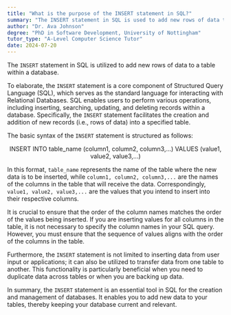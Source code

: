 ```yaml
---
title: "What is the purpose of the INSERT statement in SQL?"
summary: "The INSERT statement in SQL is used to add new rows of data to a table in a database."
author: "Dr. Ava Johnson"
degree: "PhD in Software Development, University of Nottingham"
tutor_type: "A-Level Computer Science Tutor"
date: 2024-07-20
---
```


The `INSERT` statement in SQL is utilized to add new rows of data to a table within a database.

To elaborate, the `INSERT` statement is a core component of Structured Query Language (SQL), which serves as the standard language for interacting with Relational Databases. SQL enables users to perform various operations, including inserting, searching, updating, and deleting records within a database. Specifically, the `INSERT` statement facilitates the creation and addition of new records (i.e., rows of data) into a specified table.

The basic syntax of the `INSERT` statement is structured as follows:

$$
\text{INSERT INTO table\_name (column1, column2, column3,...) VALUES (value1, value2, value3,...)}
$$

In this format, `table_name` represents the name of the table where the new data is to be inserted, while `column1, column2, column3,...` are the names of the columns in the table that will receive the data. Correspondingly, `value1, value2, value3,...` are the values that you intend to insert into their respective columns.

It is crucial to ensure that the order of the column names matches the order of the values being inserted. If you are inserting values for all columns in the table, it is not necessary to specify the column names in your SQL query. However, you must ensure that the sequence of values aligns with the order of the columns in the table.

Furthermore, the `INSERT` statement is not limited to inserting data from user input or applications; it can also be utilized to transfer data from one table to another. This functionality is particularly beneficial when you need to duplicate data across tables or when you are backing up data.

In summary, the `INSERT` statement is an essential tool in SQL for the creation and management of databases. It enables you to add new data to your tables, thereby keeping your database current and relevant.
    